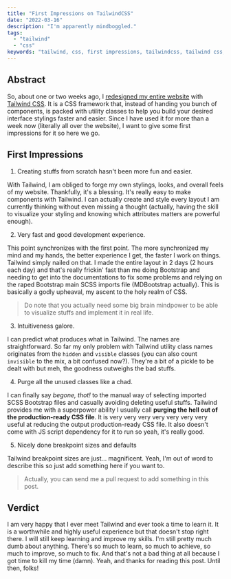 ```yaml
---
title: "First Impressions on TailwindCSS"
date: "2022-03-16"
description: "I'm apparently mindboggled."
tags:
  - "tailwind"
  - "css"
keywords: "tailwind, css, first impressions, tailwindcss, tailwind css, first, impressions, tailwind css first impressions, tailwind css first, first impression, first tailwindcss impression"
---
```


## Abstract

So, about one or two weeks ago, I [redesigned my entire website](https://github.com/irvanmalik48/blog/commit/1559253fb4970a5de36d8bbc526712bc2cf544bf) with [Tailwind CSS](https://tailwindcss.com/). It is a CSS framework that, instead of handing you bunch of components, is packed with utility classes to help you build your desired interface stylings faster and easier. Since I have used it for more than a week now (literally all over the website), I want to give some first impressions for it so here we go.

## First Impressions

1. Creating stuffs from scratch hasn't been more fun and easier.

With Tailwind, I am obliged to forge my own stylings, looks, and overall feels of my website. Thankfully, it's a blessing. It's really easy to make components with Tailwind. I can actually create and style every layout I am currently thinking without even missing a thought (actually, having the skill to visualize your styling and knowing which attributes matters are powerful enough).

2. Very fast and good development experience.

This point synchronizes with the first point. The more synchronized my mind and my hands, the better experience I get, the faster I work on things. Tailwind simply nailed on that. I made the entire layout in 2 days (2 hours each day) and that's really frickin' fast than me doing Bootstrap and needing to get into the documentations to fix some problems and relying on the raped Bootstrap main SCSS imports file (MDBootstrap actually). This is basically a godly upheaval, my ascent to the holy realm of CSS.

> Do note that you actually need some big brain mindpower to be able to visualize stuffs and implement it in real life.

3. Intuitiveness galore.

I can predict what produces what in Tailwind. The names are straightforward. So far my only problem with Tailwind utility class names originates from the `hidden` and `visible` classes (you can also count `invisible` to the mix, a bit confused now?). They're a bit of a pickle to be dealt with but meh, the goodness outweighs the bad stuffs.

4. Purge all the unused classes like a chad.

I can finally say _begone, thot!_ to the manual way of selecting imported SCSS Bootstrap files and casually avoiding deleting useful stuffs. Tailwind provides me with a superpower ability I usually call **purging the hell out of the production-ready CSS file**. It is very very very very very very very useful at reducing the output production-ready CSS file. It also doesn't come with JS script dependency for it to run so yeah, it's really good.

5. Nicely done breakpoint sizes and defaults

Tailwind breakpoint sizes are just... magnificent. Yeah, I'm out of word to describe this so just add something here if you want to.

> Actually, you can send me a pull request to add something in this post.

## Verdict

I am very happy that I ever meet Tailwind and ever took a time to learn it. It is a worthwhile and highly useful experience but that doesn't stop right there. I will still keep learning and improve my skills. I'm still pretty much dumb about anything. There's so much to learn, so much to achieve, so much to improve, so much to fix. And that's not a bad thing at all because I got time to kill my time (damn). Yeah, and thanks for reading this post. Until then, folks!
